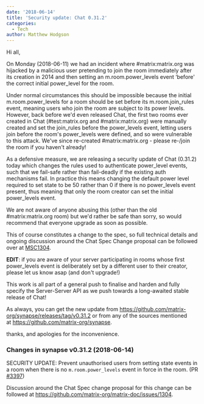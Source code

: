 ```yaml
---
date: '2018-06-14'
title: 'Security update: Chat 0.31.2'
categories:
  - Tech
author: Matthew Hodgson
---
```


Hi all,

On Monday (2018-06-11) we had an incident where #matrix:matrix.org was hijacked by a malicious user pretending to join the room immediately after its creation in 2014 and then setting an m.room.power_levels event ‘before' the correct initial power_level for the room.

Under normal circumstances this should be impossible because the initial m.room.power_levels for a room should be set before its m.room.join_rules event, meaning users who join the room are subject to its power levels. However, back before we'd even released Chat, the first two rooms ever created in Chat (#test:matrix.org and #matrix:matrix.org) were manually created and set the join_rules before the power_levels event, letting users join before the room's power_levels were defined, and so were vulnerable to this attack. We've since re-created #matrix:matrix.org - please re-/join the room if you haven't already!

As a defensive measure, we are releasing a security update of Chat (0.31.2) today which changes the rules used to authenticate power_level events, such that we fail-safe rather than fail-deadly if the existing auth mechanisms fail. In practice this means changing the default power level required to set state to be 50 rather than 0 if there is no power_levels event present, thus meaning that only the room creator can set the initial power_levels event.

We are not aware of anyone abusing this (other than the old #matrix:matrix.org room) but we'd rather be safe than sorry, so would recommend that everyone upgrade as soon as possible.

This of course constitutes a change to the spec, so full technical details and ongoing discussion around the Chat Spec Change proposal can be followed over at <a href="https://github.com/matrix-org/matrix-doc/issues/1304">MSC1304</a>.

<strong>EDIT</strong>: if you are aware of your server participating in rooms whose first power_levels event is deliberately set by a different user to their creator, please let us know asap (and don't upgrade!)

This work is all part of a general push to finalise and harden and fully specify the Server-Server API as we push towards a long-awaited stable release of Chat!

As always, you can get the new update from <a href="https://github.com/matrix-org/synapse/releases/tag/v0.31.2">https://github.com/matrix-org/synapse/releases/tag/v0.31.2</a> or from any of the sources mentioned at <a href="https://github.com/matrix-org/synapse">https://github.com/matrix-org/synapse</a>.

thanks, and apologies for the inconvenience.
<h3>Changes in synapse v0.31.2 (2018-06-14)</h3>
SECURITY UPDATE: Prevent unauthorised users from setting state events in a room when there is no <code>m.room.power_levels</code> event in force in the room. (PR <a href="https://github.com/matrix-org/synapse/pull/3397">#3397</a>)

Discussion around the Chat Spec change proposal for this change can be followed at <a href="https://github.com/matrix-org/matrix-doc/issues/1304">https://github.com/matrix-org/matrix-doc/issues/1304</a>.